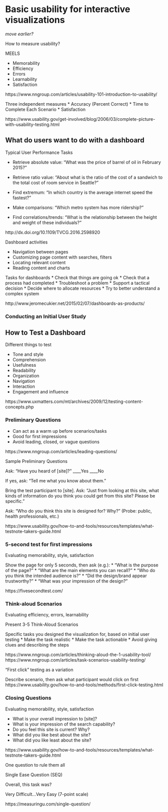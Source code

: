 # Basic usability for interactive visualizations {#usability-for-visualizations}

*move earlier?*

How to measure usability?

MEELS

* Memorability
* Efficiency
* Errors
* Learnability
* Satisfaction

https://www.nngroup.com/articles/usability-101-introduction-to-usability/

Three independent measures
* Accuracy (Percent Correct)
* Time to Complete Each Scenario
* Satisfaction

https://www.usability.gov/get-involved/blog/2006/03/complete-picture-with-usability-testing.html


## What do users want to do with a dashboard

Typical User Performance Tasks

* Retrieve absolute value: “What was the price of barrel of oil in February 2015?”

* Retrieve ratio value: “About what is the ratio of the cost of a sandwich to the 
total cost of room service in Seattle?”

* Find extremum: “In which country is the average internet speed the fastest?”

* Make comparisons: “Which metro system has more ridership?”

* Find correlations/trends: “What is the relationship between the height
and weight of these individuals?”

http://dx.doi.org/10.1109/TVCG.2016.2598920

Dashboard activities

* Navigation between pages
* Customizing page content with searches, filters
* Locating relevant content
* Reading content and charts

Tasks for dashboards
* Check that things are going ok
* Check that a process had completed
* Troubleshoot a problem
* Support a tactical decision
* Decide where to allocate resources
* Try to better understand a complex system

http://www.jeromecukier.net/2015/02/07/dashboards-as-products/


### Conducting an Initial User Study


## How to Test a Dashboard

Different things to test

* Tone and style
* Comprehension
* Usefulness
* Readability
* Organization
* Navigation
* Interaction
* Engagement and influence

https://www.uxmatters.com/mt/archives/2009/12/testing-content-concepts.php


### Preliminary Questions

* Can act as a warm up before scenarios/tasks
* Good for first impressions
* Avoid leading, closed, or vague questions

https://www.nngroup.com/articles/leading-questions/

Sample Preliminary Questions

Ask: “Have you heard of [site]?”
____Yes ____No

If yes, ask:
“Tell me what you know about them.”

Bring the test participant to [site].
Ask:
“Just from looking at this site, what kinds of information do you think you could get from this site? Please be specific.”

Ask: “Who do you think this site is designed for? Why?”
(Probe: public, health professionals, etc.)

https://www.usability.gov/how-to-and-tools/resources/templates/what-testnote-takers-guide.html

### 5-second test for first impressions

Evaluating memorability, style, satisfaction

Show the page for only 5 seconds, then ask (e.g.):
* “What is the purpose of the page?”
* “What are the main elements you can recall?”
* “Who do you think the intended audience is?”
* “Did the design/brand appear trustworthy?”
* “What was your impression of the design?”

https://fivesecondtest.com/


### Think-aloud Scenarios

Evaluating efficiency, errors, learnability


Present 3-5 Think-Aloud Scenarios

Specific tasks you designed the visualization for, based on initial user testing
* Make the task realistic
* Make the task actionable
* Avoid giving clues and describing the steps

https://www.nngroup.com/articles/thinking-aloud-the-1-usability-tool/
https://www.nngroup.com/articles/task-scenarios-usability-testing/

“First click” testing as a variation

Describe scenario, then ask what participant would click on first
https://www.usability.gov/how-to-and-tools/methods/first-click-testing.html

### Closing Questions

Evaluating memorability, style, satisfaction

* What is your overall impression to [site]?
* What is your impression of the search capability?
* Do you feel this site is current? Why?
* What did you like best about the site?
* What did you like least about the site?

https://www.usability.gov/how-to-and-tools/resources/templates/what-testnote-takers-guide.html

One question to rule them all

Single Ease Question (SEQ)

Overall, this task was?

Very Difficult...Very Easy
(7-point scale)

https://measuringu.com/single-question/
